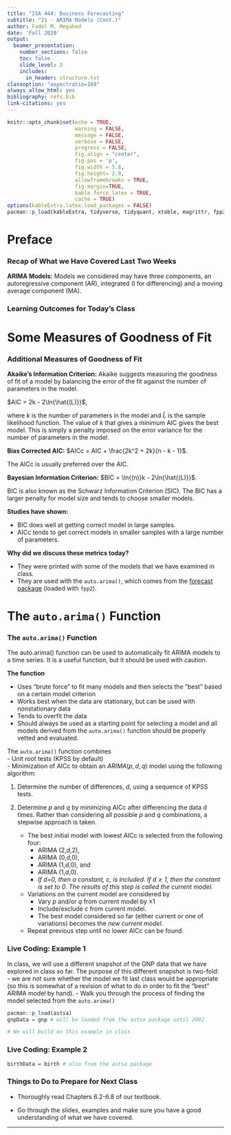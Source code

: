 ```yaml
---
title: "ISA 444: Business Forecasting"
subtitle: "21 - ARIMA Models (Cont.)"
author: Fadel M. Megahed
date: 'Fall 2020'
output:
  beamer_presentation:
    number_sections: false
    toc: false
    slide_level: 3
    includes: 
      in_header: structure.txt
classoption: "aspectratio=169"
always_allow_html: yes
bibliography: refs.bib
link-citations: yes
---
```


```r
knitr::opts_chunk$set(echo = TRUE,
                      warning = FALSE,
                      message = FALSE,
                      verbose = FALSE,
                      progress = FALSE,
                      fig.align = "center",
                      fig.pos = 'p',
                      fig.width = 5.8,
                      fig.height= 2.9,
                      allowframebreaks = TRUE,
                      fig.margin=TRUE,
                      kable.force.latex = TRUE,
                      cache = TRUE)
options(kableExtra.latex.load_packages = FALSE)
pacman::p_load(kableExtra, tidyverse, tidyquant, xtable, magrittr, fpp2, ggpubr)
```

# Preface

### Recap of What we Have Covered Last Two Weeks

**ARIMA Models:** Models we considered may have three components, an autoregressive component (AR), integrated (I for differencing) and a moving average component (MA).

\begin{block}{\textbf{Main Learning Outcomes from Last 3 Classes}}
  \begin{itemize}
			 \item \textbf{Describe the behavior of the ACF and PACF of an ARMA (p,q) process.}
			\item \textbf{Fit an ARMA model to a time series, evaluate the residuals of a fitted ARMA model to assess goodness of fit, use the Ljung-Box test for correlation among the residuals of an ARIMA model.}
			 \item \textbf{Use nonseasonal differencing to attain stationarity for a time series.}
			\item \textbf{Fit an ARIMA model to a time series, evaluate the residuals of a fitted ARMA model to assess goodness of fit, use the Ljung-Box test for correlation among the residuals of an ARIMA model.}
			 \item \textbf{Show that you can fit reasonable ARIMA models based on both simulated and actual data cases.}
	\end{itemize}
\end{block}


### Learning Outcomes for Today's Class
\begin{block}{\textbf{Main Learning Outcomes\footnotemark}}
  \begin{itemize}
      \item \textbf{Describe AIC, AICc, and BIC and how they are used to measure model fit.}
      \item \textbf{Describe the algorithm used within the auto.arima() function to fit an ARIMA model.}
      \item \textbf{Describe the results of the auto.arima() function.}
	\end{itemize}
\end{block}

\footnotetext{Today's class slides are based on  \href{https://miamioh.edu/fsb/directory/?up=/directory/farmerl2}{Dr. Allison Jones-Farmer's} lecture notes, Miami University, Spring 2020.}

# Some Measures of Goodness of Fit

### Additional Measures of Goodness of Fit {.allowframebreaks}

**Akaike’s Information Criterion:** Akaike suggests measuring the goodness of fit of a model by balancing the error of the fit against the number of parameters in the model.

$AIC = 2k - 2\ln{\hat{(L)}}$, 

where $k$ is the number of parameters in the model and $\hat{L}$ is the sample likelihood function. The value of $k$ that gives a minimum AIC gives the best model. This is simply a penalty imposed on the error variance for the number of
parameters in the model.


**Bias Corrected AIC:** $AICc = AIC + \frac{2k^2 + 2k}{n - k - 1}$.

The AICc is usually preferred over the AIC.


**Bayesian Information Criterion:** $BIC = \ln{(n)}k - 2\ln{\hat{(L)}}$. 

BIC is also known as the Schwarz Information Criterion (SIC). The BIC has
a larger penalty for model size and tends to choose smaller models.


**Studies have shown:**  

  - BIC does well at getting correct model in large samples.  
  - AICc tends to get correct models in smaller samples with a large number of parameters.
  
  
**Why did we discuss these metrics today?**  

  - They were printed with some of the models that we have examined in class.   
  - They are used with the `auto.arima()`, which comes from the [forecast package](https://cran.r-project.org/web/packages/forecast/forecast.pdf) (loaded with `fpp2`).


# The `auto.arima()` Function

### The `auto.arima()` Function {.allowframebreaks}

The auto.arima() function can be used to automatically fit ARIMA models to a time series. It is a useful function, but it should be used with caution.

**The function**  

  - Uses “brute force” to fit many models and then selects the “best” based on a certain model criterion  
  - Works best when the data are stationary, but can be used with nonstationary data  
  - Tends to overfit the data  
  - Should always be used as a starting point for selecting a model and all models derived from the `auto.arima()` function should be properly vetted and evaluated.


The `auto.arima()` function combines  
  - Unit root tests (KPSS by default)  
  - Minimization of AICc
to obtain an $ARIMA(p,d,q)$ model using the following algorithm:


  1. Determine the number of differences, $d$, using a sequence of KPSS tests.  
  
  2. Determine $p$ and $q$ by minimizing AICc after differencing the data d times. Rather than considering all possible $p$ and $q$ combinations, a stepwise approach is taken.  
      - The best initial model with lowest AICc is selected from the following four:   
        - ARIMA (2,$d$,2),  
        - ARIMA (0,$d$,0),  
        - ARIMA (1,$d$,0), and   
        - ARIMA (1,$d$,0).  
        - *If d=0, then a constant, $c$, is included. If $d \ge 1$, then the constant is set to 0. The results of this step is called the current model.*  
      - Variations on the current model are considered by  
        - Vary $p$ and/or $q$ from current model by $\pm 1$  
        - Include/exclude $c$ from current model.  
        - The best model considered so far (either current or one of variations) becomes the *new current model*. 
      - Repeat previous step until no lower AICc can be found.
    

### Live Coding: Example 1

In class, we will use a different snapshot of the GNP data that we have explored in class so far. The purpose of this different snapshot is two-fold:  
  - we are not sure whether the model we fit last class would be appropriate (so this is somewhat of a revision of what to do in order to fit the "best" ARIMA model by hand).      - Walk you through the process of finding the model selected from the `auto.arima()`
  
```r
pacman::p_load(astsa)
gnpData = gnp # will be loaded from the astsa package until 2002

# We will build on this example in class
```


### Live Coding: Example 2
```r
birthData = birth # also from the astsa package
```




### Things to Do to Prepare for Next Class

 - Thoroughly read Chapters 6.2-6.8 of our textbook.
 
 - Go through the slides, examples and make sure you have a good understanding of what we have covered.  
 
 


---

\maketitle